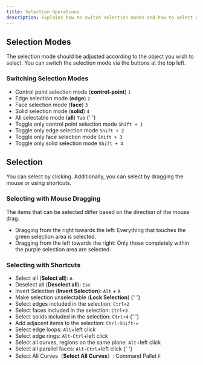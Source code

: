 ```yaml
---
title: Selection Operations
description: Explains how to switch selection modes and how to select objects.
---
```





## Selection Modes

The selection mode should be adjusted according to the object you wish to select. You can switch the selection mode via the buttons at the top left.

### Switching Selection Modes

- Control point selection mode (**control-point**) `1`
- Edge selection mode (**edge**) `2`
- Face selection mode (**face**) `3`
- Solid selection mode (**solid**) `4`
- All selectable mode (**all**) `Tab`
{' '}
- Toggle only control point selection mode `Shift + 1`
- Toggle only edge selection mode `Shift + 2`
- Toggle only face selection mode `Shift + 3`
- Toggle only solid selection mode `Shift + 4`

## Selection

You can select by clicking. Additionally, you can select by dragging the mouse or using shortcuts.

### Selecting with Mouse Dragging

The items that can be selected differ based on the direction of the mouse drag.

- Dragging from the right towards the left: Everything that touches the green selection area is selected.
- Dragging from the left towards the right: Only those completely within the purple selection area are selected.

### Selecting with Shortcuts

- Select all (**Select all**): `A`
- Deselect all (**Deselect all**): `Esc`
- Invert Selection (**Invert Selection**): `Alt` + `A`
- Make selection unselectable (**Lock Selection**) 
{' '}
- Select edges included in the selection: `Ctrl+2`
- Select faces included in the selection: `Ctrl+3`
- Select solids included in the selection: `Ctrl+4`
{' '}
- Add adjacent items to the selection: `Ctrl-Shift-=` 
- Select edge loops: `Alt`+left click 
- Select edge rings: `Alt-Ctrl`+left click
- Select all curves, regions on the same plane: `Alt`+left click 
- Select all parallel faces: `Alt-Ctrl`+left click 
{' '}
- Select All Curves（**Select All Curves**）: Command Pallet `F`

